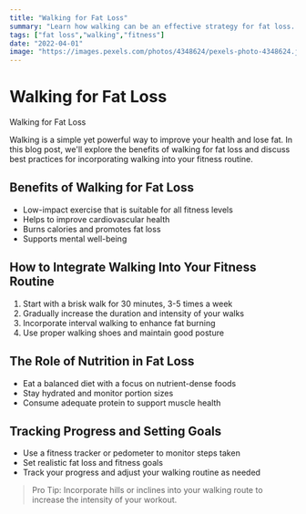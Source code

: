 ```yaml
---
title: "Walking for Fat Loss"
summary: "Learn how walking can be an effective strategy for fat loss. Discover the benefits and best practices for integrating walking into your fitness routine."
tags: ["fat loss","walking","fitness"]
date: "2022-04-01"
image: "https://images.pexels.com/photos/4348624/pexels-photo-4348624.jpeg"
---
```


# Walking for Fat Loss

Walking for Fat Loss

Walking is a simple yet powerful way to improve your health and lose fat. In this blog post, we'll explore the benefits of walking for fat loss and discuss best practices for incorporating walking into your fitness routine.

## Benefits of Walking for Fat Loss

- Low-impact exercise that is suitable for all fitness levels
- Helps to improve cardiovascular health
- Burns calories and promotes fat loss
- Supports mental well-being

## How to Integrate Walking Into Your Fitness Routine

1. Start with a brisk walk for 30 minutes, 3-5 times a week
2. Gradually increase the duration and intensity of your walks
3. Incorporate interval walking to enhance fat burning
4. Use proper walking shoes and maintain good posture

## The Role of Nutrition in Fat Loss

- Eat a balanced diet with a focus on nutrient-dense foods
- Stay hydrated and monitor portion sizes
- Consume adequate protein to support muscle health

## Tracking Progress and Setting Goals

- Use a fitness tracker or pedometer to monitor steps taken
- Set realistic fat loss and fitness goals
- Track your progress and adjust your walking routine as needed

> Pro Tip: Incorporate hills or inclines into your walking route to increase the intensity of your workout.

